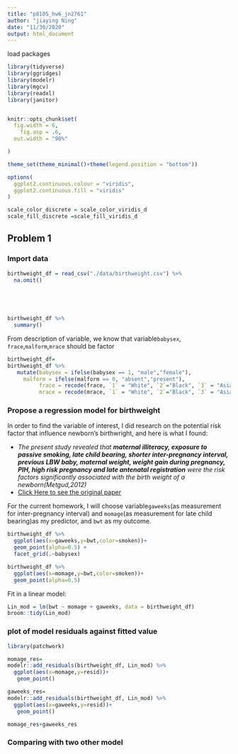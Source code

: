 ```yaml
---
title: "p8105_hw6_jn2761"
author: "jiaying Ning"
date: "11/30/2020"
output: html_document
---
```


load packages
```r
library(tidyverse)
library(ggridges)
library(modelr)
library(mgcv)
library(readxl)
library(janitor)


knitr::opts_chunk$set(
  fig.width = 6,
    fig.asp = .6,
  out.width = "90%"

)

theme_set(theme_minimal()+theme(legend.position = "bottom"))

options(
  ggplot2.continuous.colour = "viridis",
  ggplot2.continuous.fill = "viridis"
)

scale_color_discrete = scale_color_viridis_d
scale_fill_discrete =scale_fill_viridis_d
```

## Problem 1

### Import data
```r
birthweight_df = read_csv("./data/birthweight.csv") %>%
  na.omit() 


  
  
```
```r
birthweight_df %>%
  summary()
```

From description of variable, we know that variable`babysex`, `frace`,`malform`,`mrace` should be factor
```r
birthweight_df=
birthweight_df %>%
   mutate(babysex = ifelse(babysex == 1, "male","female"),
     malform = ifelse(malform == 0, "absent","present"),
          frace = recode(frace, `1` = "White", `2`="Black", `3` = "Asian", `4` = "Puerto Rican", `8` = "Other", `9` = "Unknown"),
          mrace = recode(mrace, `1` = "White", `2`="Black", `3` = "Asian", `4` = "Puerto Rican", `8` = "Other"))
```


### Propose a regression model for birthweight

In order to find the variable of interest, I did research on the potential risk factor that influence newborn's birthwright, and here is what I found:

- *The present study revealed that* ***maternal illiteracy, exposure to passive smoking, late child bearing, shorter inter-pregnancy interval, previous LBW baby, maternal weight, weight gain during pregnancy, PIH, high risk pregnancy and late antenatal registration*** *were the risk factors significantly associated with the birth weight of a newborn(Metgud,2012)* 
- [Click Here to see the original paper](https://www.ncbi.nlm.nih.gov/pmc/articles/PMC3390317/#)

For the current homework, I will choose variable`gaweeks`(as measurement for inter-pregnancy interval) and `momage`(as measurement for late child bearing)as my predictor, and `bwt` as my outcome.



```r
birthweight_df %>%
  ggplot(aes(x=gaweeks,y=bwt,color=smoken))+
  geom_point(alpha=0.5) +
  facet_grid(.~babysex)

birthweight_df %>%
  ggplot(aes(x=momage,y=bwt,color=smoken))+
  geom_point(alpha=0.5) 
```

Fit in a linear model:
```r
Lin_mod = lm(bwt ~ momage + gaweeks, data = birthweight_df)
broom::tidy(Lin_mod)


```

### plot of model residuals against fitted value
```r

library(patchwork)

momage_res=
modelr::add_residuals(birthweight_df, Lin_mod) %>%
  ggplot(aes(x=momage,y=resid))+
   geom_point() 

gaweeks_res=
modelr::add_residuals(birthweight_df, Lin_mod) %>%
  ggplot(aes(x=gaweeks,y=resid))+
   geom_point() 

momage_res+gaweeks_res
```

### Comparing with two other model

